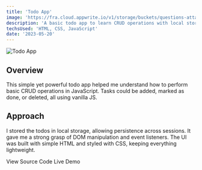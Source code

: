 ```yaml
---
title: 'Todo App'
image: 'https://fra.cloud.appwrite.io/v1/storage/buckets/questions-attachment/files/684a72800002ed8ef61b/view?project=68465b0b0011b7d2e8b0&mode=admin'
description: 'A basic todo app to learn CRUD operations with local storage.'
techsUsed: 'HTML, CSS, JavaScript'
date: '2023-05-20'
---
```


<Image
  src="https://fra.cloud.appwrite.io/v1/storage/buckets/questions-attachment/files/684a72800002ed8ef61b/view?project=68465b0b0011b7d2e8b0&mode=admin"
  alt="Todo App"
  width={1200}
  height={400}
  className="aspect-video rounded-lg"
/>

## Overview

This simple yet powerful todo app helped me understand how to perform basic CRUD operations in JavaScript. Tasks could be added, marked as done, or deleted, all using vanilla JS.

## Approach

I stored the todos in local storage, allowing persistence across sessions. It gave me a strong grasp of DOM manipulation and event listeners. The UI was built with simple HTML and styled with CSS, keeping everything lightweight.

<div className="mt-6 flex gap-4">
  <Link
    href="https://github.com/Ace-Aryal/Learning_Web/tree/main/03_Javascript/projects"
    className="border-input bg-background hover:bg-accent hover:text-accent-foreground active:bg-accent active:text-accent-foreground inline-flex items-center rounded-md border px-2 py-1 text-sm font-medium shadow-sm transition-colors"
  >
    <span>View Source Code</span>
  </Link>
  <Link
    href="https://ace-aryal.github.io/Learning_Web/03_Javascript/projects/CurrencyConverter/index.html"
    className="bg-primary text-primary-foreground hover:bg-primary/90 active:bg-primary/90 inline-flex h-8 items-center rounded-md px-2 py-1 text-sm font-medium shadow"
  >
    <span>Live Demo</span>
  </Link>
</div>
